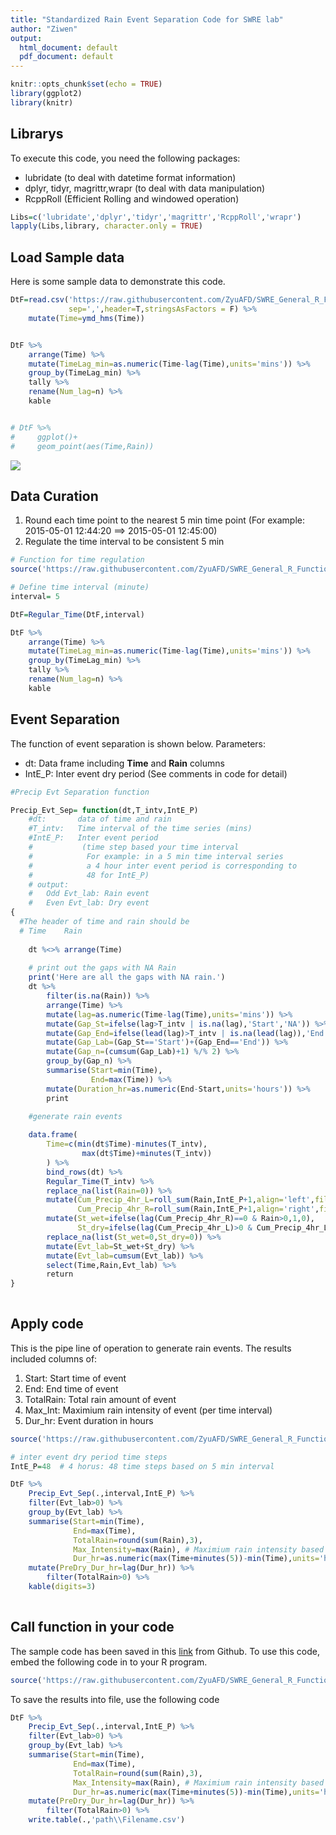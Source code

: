 ```yaml
---
title: "Standardized Rain Event Separation Code for SWRE lab"
author: "Ziwen"
output:
  html_document: default
  pdf_document: default
---
```


```r
knitr::opts_chunk$set(echo = TRUE)
library(ggplot2)
library(knitr)
```

## Librarys

To execute this code, you need the following packages:

+ lubridate (to deal with datetime format information)
+ dplyr, tidyr, magrittr,wrapr (to deal with data manipulation)
+ RcppRoll (Efficient Rolling and windowed operation)

```r
Libs=c('lubridate','dplyr','tidyr','magrittr','RcppRoll','wrapr')
lapply(Libs,library, character.only = TRUE)
```


## Load Sample data

Here is some sample data to demonstrate this code.

```r
DtF=read.csv('https://raw.githubusercontent.com/ZyuAFD/SWRE_General_R_Functions/master/data/Sample_Precipitation.csv',
             sep=',',header=T,stringsAsFactors = F) %>%
    mutate(Time=ymd_hms(Time))


DtF %>% 
    arrange(Time) %>% 
    mutate(TimeLag_min=as.numeric(Time-lag(Time),units='mins')) %>% 
    group_by(TimeLag_min) %>% 
    tally %>% 
    rename(Num_lag=n) %>% 
    kable


# DtF %>%
#     ggplot()+
#     geom_point(aes(Time,Rain))

```
![](Figs/Rain.png)


## Data Curation

1. Round each time point to the nearest 5 min time point (For example: 2015-05-01 12:44:20  ==> 2015-05-01 12:45:00)
2. Regulate the time interval to be consistent 5 min

```r
# Function for time regulation
source('https://raw.githubusercontent.com/ZyuAFD/SWRE_General_R_Functions/master/src/Regulate%205%20min.R')

# Define time interval (minute)
interval= 5 

DtF=Regular_Time(DtF,interval)

DtF %>% 
    arrange(Time) %>% 
    mutate(TimeLag_min=as.numeric(Time-lag(Time),units='mins')) %>% 
    group_by(TimeLag_min) %>% 
    tally %>% 
    rename(Num_lag=n) %>% 
    kable
```


## Event Separation

The function of event separation is shown below.
Parameters:

+ dt: Data frame including **Time** and **Rain** columns
+ IntE_P: Inter event dry period (See comments in code for detail)

```r

#Precip Evt Separation function 

Precip_Evt_Sep= function(dt,T_intv,IntE_P)
    #dt:       data of time and rain
    #T_intv:   Time interval of the time series (mins)
    #IntE_P:   Inter event period 
    #           (time step based your time interval
    #            For example: in a 5 min time interval series
    #            a 4 hour inter event period is corresponding to
    #            48 for IntE_P)
    # output: 
    #   Odd Evt_lab: Rain event
    #   Even Evt_lab: Dry event
{
  #The header of time and rain should be
  # Time    Rain
  
    dt %<>% arrange(Time)
    
    # print out the gaps with NA Rain
    print('Here are all the gaps with NA rain.')
    dt %>% 
        filter(is.na(Rain)) %>% 
        arrange(Time) %>% 
        mutate(lag=as.numeric(Time-lag(Time),units='mins')) %>% 
        mutate(Gap_St=ifelse(lag>T_intv | is.na(lag),'Start','NA')) %>% 
        mutate(Gap_End=ifelse(lead(lag)>T_intv | is.na(lead(lag)),'End','NA')) %>% 
        mutate(Gap_Lab=(Gap_St=='Start')+(Gap_End=='End')) %>% 
        mutate(Gap_n=(cumsum(Gap_Lab)+1) %/% 2) %>% 
        group_by(Gap_n) %>% 
        summarise(Start=min(Time),
                  End=max(Time)) %>% 
        mutate(Duration_hr=as.numeric(End-Start,units='hours')) %>% 
        print
    
    #generate rain events

    data.frame(
        Time=c(min(dt$Time)-minutes(T_intv),
                max(dt$Time)+minutes(T_intv))
        ) %>% 
        bind_rows(dt) %>% 
        Regular_Time(T_intv) %>% 
        replace_na(list(Rain=0)) %>% 
        mutate(Cum_Precip_4hr_L=roll_sum(Rain,IntE_P+1,align='left',fill=0),
               Cum_Precip_4hr_R=roll_sum(Rain,IntE_P+1,align='right',fill=0)) %>% 
        mutate(St_wet=ifelse(lag(Cum_Precip_4hr_R)==0 & Rain>0,1,0),
               St_dry=ifelse(lag(Cum_Precip_4hr_L)>0 & Cum_Precip_4hr_L==0 & Rain==0,1,0)) %>% 
        replace_na(list(St_wet=0,St_dry=0)) %>% 
        mutate(Evt_lab=St_wet+St_dry) %>% 
        mutate(Evt_lab=cumsum(Evt_lab)) %>% 
        select(Time,Rain,Evt_lab) %>% 
        return
}
 
```


## Apply code

This is the pipe line of operation to generate rain events. The results included columns of:

1. Start:      Start time of event
2. End:        End time of event
3. TotalRain:  Total rain amount of event
4. Max_Int:    Maximium rain intensity of event (per time interval)
5. Dur_hr:     Event duration in hours

```r
source('https://raw.githubusercontent.com/ZyuAFD/SWRE_General_R_Functions/master/src/Preciptation_Event_Separation.r')
```

```r
# inter event dry period time steps
IntE_P=48  # 4 horus: 48 time steps based on 5 min interval

DtF %>% 
    Precip_Evt_Sep(.,interval,IntE_P) %>% 
    filter(Evt_lab>0) %>% 
    group_by(Evt_lab) %>% 
    summarise(Start=min(Time),
              End=max(Time),
              TotalRain=round(sum(Rain),3),
              Max_Intensity=max(Rain), # Maximium rain intensity based on time interval
              Dur_hr=as.numeric(max(Time+minutes(5))-min(Time),units='hours')) %>% 
    mutate(PreDry_Dur_hr=lag(Dur_hr)) %>% 
        filter(TotalRain>0) %>% 
    kable(digits=3)
    
```

## Call function in your code
The sample code has been saved in this  [link](https://raw.githubusercontent.com/ZyuAFD/SWRE_General_R_Functions/master/src/Preciptation_Event_Separation.r) from Github. To use this code, embed the following code in to your R program.
```r
source('https://raw.githubusercontent.com/ZyuAFD/SWRE_General_R_Functions/master/src/Preciptation_Event_Separation.r')
```

To save the results into file, use the following code
```r
DtF %>% 
    Precip_Evt_Sep(.,interval,IntE_P) %>% 
    filter(Evt_lab>0) %>% 
    group_by(Evt_lab) %>% 
    summarise(Start=min(Time),
              End=max(Time),
              TotalRain=round(sum(Rain),3),
              Max_Intensity=max(Rain), # Maximium rain intensity based on time interval
              Dur_hr=as.numeric(max(Time+minutes(5))-min(Time),units='hours')) %>% 
    mutate(PreDry_Dur_hr=lag(Dur_hr)) %>% 
        filter(TotalRain>0) %>% 
    write.table(.,'path\\Filename.csv')
```

